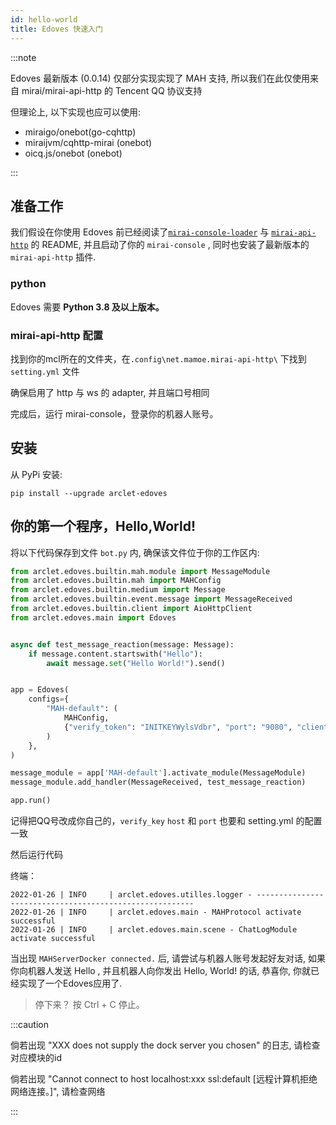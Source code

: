 ```yaml
---
id: hello-world
title: Edoves 快速入门
---
```


:::note

Edoves 最新版本 (0.0.14) 仅部分实现实现了 MAH 支持, 所以我们在此仅使用来自 mirai/mirai-api-http 的 Tencent QQ 协议支持

但理论上, 以下实现也应可以使用:
- miraigo/onebot(go-cqhttp)
- miraijvm/cqhttp-mirai (onebot)
- oicq.js/onebot (onebot)

:::

## 准备工作

我们假设在你使用 Edoves 前已经阅读了[`mirai-console-loader`](https://github.com/iTXTech/mirai-console-loader) 与 [`mirai-api-http`](https://github.com/mamoe/mirai-api-http) 的 README, 
并且启动了你的 `mirai-console` , 同时也安装了最新版本的 `mirai-api-http` 插件. 

### python

Edoves 需要 **Python 3.8 及以上版本。**

### mirai-api-http 配置

找到你的mcl所在的文件夹，在`.config\net.mamoe.mirai-api-http\` 下找到 `setting.yml` 文件

确保启用了 http 与 ws 的 adapter, 并且端口号相同

完成后，运行 mirai-console，登录你的机器人账号。

## 安装

从 PyPi 安装:
```
pip install --upgrade arclet-edoves
```

## 你的第一个程序，Hello,World!

将以下代码保存到文件 `bot.py` 内, 确保该文件位于你的工作区内:
```python
from arclet.edoves.builtin.mah.module import MessageModule
from arclet.edoves.builtin.mah import MAHConfig
from arclet.edoves.builtin.medium import Message
from arclet.edoves.builtin.event.message import MessageReceived
from arclet.edoves.builtin.client import AioHttpClient
from arclet.edoves.main import Edoves


async def test_message_reaction(message: Message):
    if message.content.startswith("Hello"):
        await message.set("Hello World!").send()


app = Edoves(
    configs={
        "MAH-default": (
            MAHConfig,
            {"verify_token": "INITKEYWylsVdbr", "port": "9080", "client": AioHttpClient, "account": 3542928737}
        )
    },
)

message_module = app['MAH-default'].activate_module(MessageModule)
message_module.add_handler(MessageReceived, test_message_reaction)

app.run()
```

记得把QQ号改成你自己的，`verify_key` `host` 和 `port` 也要和 setting.yml 的配置一致

然后运行代码

终端：
```
2022-01-26 | INFO     | arclet.edoves.utilles.logger - --------------------------------------------------------
2022-01-26 | INFO     | arclet.edoves.main - MAHProtocol activate successful
2022-01-26 | INFO     | arclet.edoves.main.scene - ChatLogModule activate successful

```

当出现 `MAHServerDocker connected.` 后, 请尝试与机器人账号发起好友对话, 如果你向机器人发送 Hello , 
并且机器人向你发出 Hello, World! 的话, 恭喜你, 你就已经实现了一个Edoves应用了.


<ChatBox title="聊天记录">
  <ChatMessage name="Abylanc" msg="Hello" />
  <ChatMessage name="Edoves" msg="Hello, World!" />
</ChatBox>

> 停下来？ 按 Ctrl + C 停止。

:::caution

倘若出现 "XXX does not supply the dock server you chosen" 的日志, 请检查对应模块的id

倘若出现 "Cannot connect to host localhost:xxx ssl:default [远程计算机拒绝网络连接。]", 请检查网络

:::